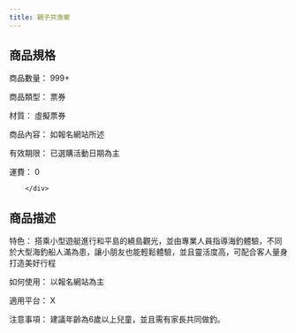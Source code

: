 ```yaml
---
title: 親子共漁樂
---
```




<ProductDetails plan={0} item={3}/>

## 商品規格
<div className="w-96 h-auto dark:bg-base-100 shadow-xl lg:w-3/4 mt-8 bg-yellow-50 rounded-lg" >
        <div className="card-body">
商品數量： 999+

商品類型：  票券 

材質：  虛擬票券   

商品內容：  如報名網站所述  

有效期限： 已選購活動日期為主 

運費：   0  

        </div>
</div >

## 商品描述
<div className="w-96 h-auto dark:bg-base-100 shadow-xl lg:w-3/4 mt-8 bg-sky-100" >
        <div className="card-body">
特色： 搭乘小型遊艇進行和平島的繞島觀光，並由專業人員指導海釣體驗，不同於大型海釣船人滿為患，讓小朋友也能輕鬆體驗，並且靈活度高，可配合客人量身打造美好行程      

如何使用： 以報名網站為主 

適用平台：     X       

注意事項：  建議年齡為6歲以上兒童，並且需有家長共同做釣。  
        </div>
</div >